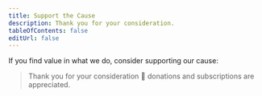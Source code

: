 ```yaml
---
title: Support the Cause
description: Thank you for your consideration.
tableOfContents: false
editUrl: false
---
```


If you find value in what we do, consider supporting our cause:


<LinkCard
  title="PayPal"
  href="https://www.paypal.com/donate/?hosted_button_id=4W364JEYHV4VU"
/>

<LinkCard
  title="Patreon"
  href="https://www.patreon.com/c/mymindcare"
/>

> Thank you for your consideration 💜 donations and subscriptions are appreciated.
